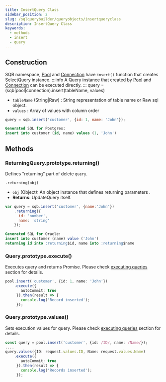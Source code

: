 ```yaml
---
title: InsertQuery Class
sidebar_position: 2
slug: /sqlquerybuilder/queryobjects/insertqueryclass
description: InsertQuery Class
keywords:
  - methods
  - insert
  - query
---
```


## Construction

SQB namespace, [Pool](/docs/docs/connectionwrapper/poolclass) and [Connection](/docs/docs/connectionwrapper/connectionclass) have `insert()` function that creates SelectQuery instance.
:::info
A Query instance that created by [Pool](/docs/docs/connectionwrapper/poolclass) and [Connection](/docs/docs/connectionwrapper/connectionclass) can be executed directly.
:::
    query = (sqb|pool|connection).insert(tableName, values)

- `tableName`  (String|Raw) : String representation of table name or Raw sql object.
- `values` : Array of values with column order

```js
query = sqb.insert('customer', {id: 1, name: 'John'});
```

```sql
Generated SQL for Postgres:
insert into customer (id, name) values (1, 'John')
```

## Methods

### ReturningQuery.prototype.returning()

Defines "returning" part of delete `query`.

`.returning(obj)`

- `obj` (Object): An object instance that defines returning parameters .
- **Returns**: UpdateQuery itself.

```js
var query = sqb.insert('customer', {name:'John'})
    .returning({
      id: 'number',
      name: 'string'
    });
```

```sql
Generated SQL for Oracle:
insert into customer (name) value ('John')
returning id into :returning$id, name into :returning$name
```

### Query.prototype.execute()

Executes query and returns Promise. Please check [executing queries](/docs/docs/connectionwrapper/executingqueries) section for details.

```ts
pool.insert('customer', {id: 1, name: 'John'})
    .execute({
       autoCommit: true
     }).then(result => {
       console.log('Record inserted');
     });
```

### Query.prototype.values()

Sets execution values for query. Please check [executing queries](/docs/docs/connectionwrapper/executingqueries) section for details.

```ts
const query = pool.insert('customer', {id: /ID/, name: /Name/});
....
query.values({ID: request.values.ID, Name: request.values.Name)
    .execute({
       autoCommit: true
     }).then(result => {
       console.log('Records inserted');
     });
```